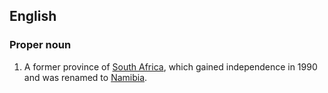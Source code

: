 ==English==
{{wikipedia}}
===Proper noun===
{{en-proper noun}}

# A former province of [[South Africa]], which gained independence in 1990 and was renamed to [[Namibia]].